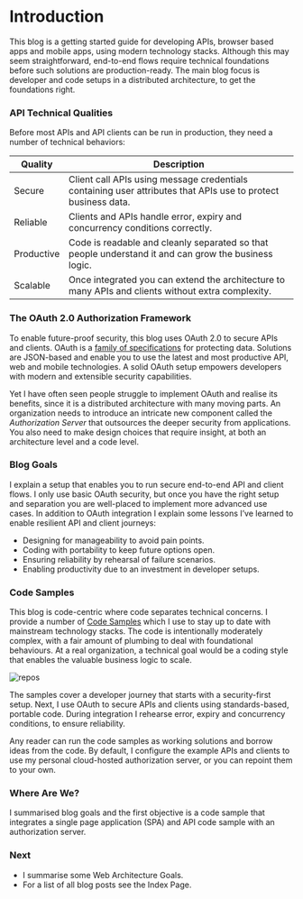 # Introduction

This blog is a getting started guide for developing APIs, browser based apps and mobile apps, using modern technology stacks. Although this may seem straightforward, end-to-end flows require technical foundations before such solutions are production-ready. The main blog focus is developer and code setups in a distributed architecture, to get the foundations right. 

### API Technical Qualities

Before most APIs and API clients can be run in production, they need a number of technical behaviors:

| Quality | Description |
| ------- | ----------- | 
| Secure | Client call APIs using message credentials containing user attributes that APIs use to protect business data. |
| Reliable | Clients and APIs handle error, expiry and concurrency conditions correctly. |
| Productive | Code is readable and cleanly separated so that people understand it and can grow the business logic. |
| Scalable | Once integrated you can extend the architecture to many APIs and clients without extra complexity. |

### The OAuth 2.0 Authorization Framework

To enable future-proof security, this blog uses OAuth 2.0 to secure APIs and clients. OAuth is a [family of specifications](https://datatracker.ietf.org/doc/html/rfc6749) for protecting data. Solutions are JSON-based and enable you to use the latest and most productive API, web and mobile technologies. A solid OAuth setup empowers developers with modern and extensible security capabilities.

Yet I have often seen people struggle to implement OAuth and realise its benefits, since it is a distributed architecture with many moving parts. An organization needs to introduce an intricate new component called the *Authorization Server* that outsources the deeper security from applications. You also need to make design choices that require insight, at both an architecture level and a code level.

### Blog Goals

I explain a setup that enables you to run secure end-to-end API and client flows. I only use basic OAuth security, but once you have the right setup and separation you are well-placed to implement more advanced use cases. In addition to OAuth integration I explain some lessons I’ve learned to enable resilient API and client journeys:

- Designing for manageability to avoid pain points.
- Coding with portability to keep future options open.
- Ensuring reliability by rehearsal of failure scenarios.
- Enabling productivity due to an investment in developer setups.

### Code Samples

This blog is code-centric where code separates technical concerns. I provide a number of [Code Samples](https://github.com/gary-archer) which I use to stay up to date with mainstream technology stacks. The code is intentionally moderately complex, with a fair amount of plumbing to deal with foundational behaviours. At a real organization, a technical goal would be a coding style that enables the valuable business logic to scale.

![repos](../images/1/repos.jpg)

The samples cover a developer journey that starts with a security-first setup. Next, I use OAuth to secure APIs and clients using standards-based, portable code. During integration I rehearse error, expiry and concurrency conditions, to ensure reliability.

Any reader can run the code samples as working solutions and borrow ideas from the code. By default, I configure the example APIs and clients to use my personal cloud-hosted authorization server, or you can repoint them to your own.

### Where Are We?

I summarised blog goals and the first objective is a code sample that integrates a single page application (SPA) and API code sample with an authorization server.

### Next

- I summarise some <Link href='/posts/web-architecture-goals'>Web Architecture Goals</Link>.
- For a list of all blog posts see the <Link href='/posts/index'>Index Page</Link>.
